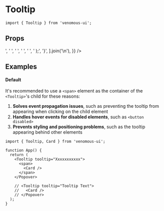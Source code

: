 
<Meta of={Stories} />

# Tooltip

```tsx
import { Tooltip } from 'venomous-ui';
```

## Props

<Controls />
<Canvas
  of={Stories.Default}
  source={{
    code: [
      "import { Tooltip, Card } from 'venomous-ui';",
      '',
      'function App() {',
      '  return (',
      '    <Tooltip tooltip="Tooltip Text">',
      '      <span>',
      '        <Card />',
      '      </span>',
      '    </Popover>',
      '  );',
      '}',
    ].join('\n'),
  }}
/>

## Examples

#### Default

It's recommended to use a `<span>` element as the container of the `<Tooltip>`'s child for these reasons:

1. **Solves event propagation issues**, such as preventing the tooltip from appearing when clicking on the child element
2. **Handles hover events for disabled elements**, such as `<button disabled>`
3. **Prevents styling and positioning problems**, such as the tooltip appearing behind other elements

```tsx
import { Tooltip, Card } from 'venomous-ui';

function App() {
  return (
    <Tooltip tooltip="Xxxxxxxxxxx">
      <span>
        <Card />
      </span>
    </Popover>

    // <Tooltip tooltip="Tooltip Text">
    //   <Card />
    // </Popover>
  );
}
```
